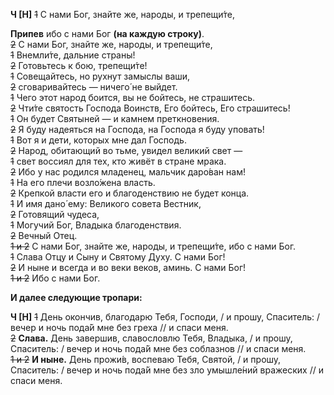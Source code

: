 **Ч [Н]** ~~1~~ С нами Бог, знайте же, народы, и трепещи́те,

**Припев** ибо с нами Бог **(на каждую строку)**.  
~~2~~ С нами Бог, знайте же, народы, и трепещи́те,  
~~1~~ Внемли́те, дальние страны!  
~~2~~ Готовьтесь к бою, трепещи́те!  
~~1~~ Совещайтесь, но рухнут замыслы ваши,  
~~2~~ сговаривайтесь — ничего́ не выйдет.  
~~1~~ Чего этот народ боится, вы не бойтесь, не страшитесь.  
~~2~~ Чти́те святость Господа Воинств, Его бойтесь, Его страшитесь!  
~~1~~ Он будет Святыней — и камнем преткновения.  
~~2~~ Я буду надеяться на Господа, на Господа я буду уповать!  
~~1~~ Вот я и дети, которых мне дал Господь.  
~~2~~ Народ, обитающий во тьме, увидел великий свет —  
~~1~~ свет воссиял для тех, кто живёт в стране мрака.  
~~2~~ Ибо у нас родился младенец, мальчик даро́ван нам!  
~~1~~ На его плечи возло́жена власть.  
~~2~~ Крепкой власти его и благоденствию не будет конца.  
~~1~~ И имя дано́ ему: Великого совета Вестник,  
~~2~~ Готовящий чудеса,  
~~1~~ Могучий Бог, Владыка благоденствия.  
~~2~~ Вечный Отец.  
~~1 и 2~~ С нами Бог, знайте же, народы, и трепещи́те, ибо с нами Бог.  
~~1~~ Слава Отцу и Сыну и Святому Духу. С нами Бог!  
~~2~~ И ныне и всегда и во веки веков, аминь. С нами Бог!  
~~1 и 2~~ Ибо с нами Бог.

**И далее следующие тропари:**

**Ч [Н]** ~~1~~ День окончив, благодарю Тебя, Господи, / и прошу, Спаситель: / вечер и ночь пода́й мне без греха // и спаси меня.  
~~2~~ **Слава.** День завершив, славословлю Тебя, Владыка, / и прошу, Спаситель: / вечер и ночь пода́й мне без соблазнов // и спаси меня.  
~~1 и 2~~ **И ныне.** День прожи́в, воспеваю Тебя, Святой, / и прошу, Спаситель: / вечер и ночь пода́й мне без зло умышле́ний вражеских // и спаси меня.
